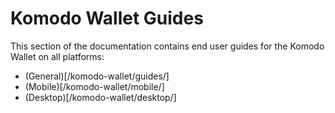 
# Komodo Wallet Guides

This section of the documentation contains end user guides for the Komodo Wallet on all platforms:

*   (General)\[/komodo-wallet/guides/]
*   (Mobile)\[/komodo-wallet/mobile/]
*   (Desktop)\[/komodo-wallet/desktop/]
